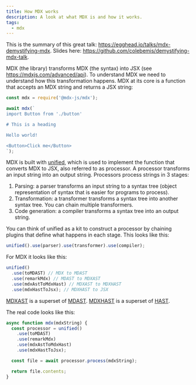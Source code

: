 ```yaml
---
title: How MDX works
description: A look at what MDX is and how it works.
tags:
  - mdx
---
```


This is the summary of this great talk:
https://egghead.io/talks/mdx-demystifying-mdx. Slides here:
https://github.com/colebemis/demystifying-mdx-talk.

MDX (the library) transforms MDX (the syntax) into JSX (see
https://mdxjs.com/advanced/api). To understand MDX we need to understand how
this transformation happens. MDX at its core is a function that accepts an MDX
string and returns a JSX string:

```js
const mdx = require('@mdx-js/mdx');

await mdx(`
import Button from './button'

# This is a heading

Hello world!

<Button>Click me</Button>
`);
```

MDX is built with [unified](https://github.com/unifiedjs/unified), which is used
to implement the function that converts MDX to JSX, also referred to as
processor. A processor transforms an input string into an output string.
Processors process strings in 3 stages:

1. Parsing: a parser transforms an input string to a syntax tree (object
   representation of syntax that is easier for programs to process).
1. Transformation: a transformer transforms a syntax tree into another syntax
   tree. You can chain multiple transformers.
1. Code generation: a compiler transforms a syntax tree into an output string.

You can think of unified as a kit to construct a processor by chaining plugins
that define what happens in each stage. This looks like this:

```js
unified().use(parser).use(transformer).use(compiler);
```

For MDX it looks like this:

```js
unified()
  .use(toMDAST) // MDX to MDAST
  .use(remarkMdx) // MDAST to MDXAST
  .use(mdxAstToMdxHast) // MDXAST to MDXHAST
  .use(mdxHastToJsx); // MDXHAST to JSX
```

[MDXAST](https://github.com/mdx-js/specification#mdxast) is a superset of
[MDAST](https://github.com/syntax-tree/mdast).
[MDXHAST](https://github.com/mdx-js/specification#mdxhast) is a superset of
[HAST](https://github.com/syntax-tree/hast).

The real code looks like this:

```js
async function mdx(mdxString) {
  const processor = unified()
    .use(toMDAST)
    .use(remarkMdx)
    .use(mdxAstToMdxHast)
    .use(mdxHastToJsx);

  const file = await processor.process(mdxString);

  return file.contents;
}
```
